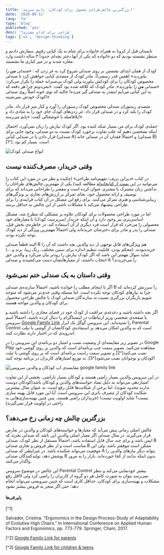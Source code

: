 ```yaml
---
title: 'بزرگترین چالش طراحی محصول برای کودکان: پایم می‌رسه!'
date: '2020-09-11'
lang: 'fa'
type: 'blog'
published: 'yes'
desc: 'طراحی برای کدام مشتری؟'
tags: ['ux', 'design-thinking']
---
```


تابستان قبل از کرونا به همراه خانواده برای شام به یک کبابی رفتیم.
سفارش دادیم و منتظر نشسته بودیم که دو خانواده که یکی از آنها دختر بچه‌ای حدوداً ۳ ساله داشت وارد مغازه شدند و در میز کناری ما نشستند.

کودک از همان ابتدای نشستن بر روی صندلی شروع کرد به غر زدن که : _«صندلی **من** را بیاوردید»_ (همین قدر رسمی!).
مادرِ کودک از متصدی کبابی خواهش کرد تا صندلی مخصوص کودکان را برای کودکش بیاورند ولی کودک بی‌صبرانه جمله را تکرار می‌کرد: _«صندلی **من** را بیاوردید»_.
مادرِ کودک که کلافه شده بود گفت:
«نمی‌دونم چرا هر دفعه که به این کبابی می‌آیم اینقدر به صندلی گیر می‌ده! جالبه که توی خونه اصلاً روی صندلی کودک خودش نمی‌شینه!»

متصدی رستوران صندلی مخصوص کودک رستوران را آورد و کنار میز قرار داد.
مادر کودک را بلند کرد و در صندلی قرار داد.
غر زدن‌های کودک جای خود را به شادی داد و بلافاصله با خوشحالی گفت: «پایم می‌رسه!»

جمله‌ی کودک برای من بسیار شکه کننده بود.
اگر کودک نیازش را زبان نمی‌آورد، احتمال اینکه تشخصی دهیم که علت تفاوت برخورد کودک نسبت به دو صندلی، وجود جایی برای قرار دادن پا در صندلی کبابی (صندلی A) و احتمالاً فقدان آن در صندلی خانه (صندلی B) است، بسیار کم بود. [^1]

![انواع صندلی کودک](./two-high-chairs.png)

## وقتی خریدار، مصرف‌کننده نیست

در کتاب «دیزاین بریف: تفهیم‌نامه طراحی» (چکیده و نظر من در مورد این کتاب را می‌توانید در [این پست از کتابخانه‌ام](https://www.asaiyan.com/fa/library/design-brief) مطالعه کنید) یکی از مهمترین چالش‌های طراحان را نداشتن زبان مشترک با مشتری عنوان کرده است و مقصر را طراحانی می‌داند که برای توصیف و ارائه محصول خود، بجای تمرکز بر ارزش‌های تجاری بر ویژگی‌های زیبایی‌شناسی و هنری تمرکز می‌کنند.
برای رفع این مشکل در آن کتاب فرایندی را برای طراحی ییشنهاد می‌کند تا مشکلات ناشی از این چالش به حداقل برسد.

اما در مورد طراحی محصولات برای کودکان علاوه بر مشکلی که مطرح شد، مشکل اساسی‌تری نیز وجود دارد و آن اینکه خریدار (سرپرست کودک) با معیارهای خود محصولی را می‌خرد که قرار است فرد دیگری از آن استفاده کند.
در خاطره‌ی بخش قبل، صندلی را پدر و مادر برای دخترشان خریده‌اند ولی احتمالاً مهمترین ویژگی از دید کودک توجه نکرده بودند.

البته قطعاً صندلی B هم ویژگی‌های قابل توجهی از دید والدین بچه داشت که آن را خریده‌بودند.
(محکم بودن، قابلیت تنظیم اندازه برای سنین مختلف، رنگ زیبا، برند و ...)
شاید سوال مهمتر این باشد که اگر کودک نیازش را زودتر بیان می‌کرد و والدین حق انتخاب داشتند، از معیارهایشان دست می‌کشیدند و صندلی A را می‌خریدند؟

## وقتی داستان به یک صندلی ختم نمی‌شود

اگر تا اینجای مطلب را خوانده باشید، احتمالاً سازنده‌ی صندلی B را سرزنش کرده‌اید که چرا به نیازهای کودکان توجه نکرده است.
اما مسئله وقتی جدی‌تر می‌شود که متوجه شویم بازیگران بزرگتری نسبت به سازندگان صندلی کودک با چالش طراحی محصول برای کودکان و والدین مواجه هستند.

اگر بچه داشته باشید و دغدغه‌ی مراقبت از کودک خود در فضای مجازی را داشته باشید و یا صفحه‌ی شخصی وزیر ارتباطات در اینستاگرام را دنبال کرده باشید، احتمالاً اسم سرویس [Google Family Link](https://families.google.com/familylink/) را شنیده‌اید. این سرویس گوگل یک ابزار Parental Control است که به والدین امکان می‌دهد بر استفاده‌ی کودکانشان از گوشی یا تبلت اندرویدی که در اختیار دارند نظارت کنند.

در تصویر زیر مقایسه‌ای از وضعیت نصب و امتیاز دو برنامه‌‌ی این سرویس را در Google Play مشاهده می‌کنید.
تصویر سمت چپ برنامه‌ای است که والدین بر روی گوشی خود نصب می‌کنند[^2] و تصویر سمت راست برنامه‌ای است که بر روی گوشی یا تبلت کودکان و نوجوانان نصب می‌شود[^3]. به توزیع امتیازهای کاربران در برنامه توجه کنید!

![مقایسه‌ی اپ کودکان و والدین سرویس google family link](./google-family-link.jpg)

در این سرویس والدین بسیار راضی هستند و کودکان بسیار ناراضی.
بخشی از این تفاوت امتیازدهی می‌تواند به دلیل تضاد خواسته‌های والدین و کودکان باشد(کودکان دوست ندارند محدود شوند)، اما برخی از شکایت‌ها قابل رفع است.
به عنوان مثال بیشترین شکایت کودکان از مصرف باتری این سرویس است.
آیا این مورد قابل بهینه سازی نیست؟ شاید اولویت نیست! (خریداران راضی هستند، پس چنین بهینه‌سازی‌هایی به راحتی در اولویت قرار نمی‌گیرند)

## بزرگترین چالش چه زمانی رخ می‌دهد؟

چالش اصلی زمانی پیش می‌آید که معیارها و خواسته‌های کودکان و والدین در تعارض قرار می‌گیرند.
در مثال صندلی اگر معیار اصلی والدین این باشد که صندلی بخرند که ایمن باشد و برای چند سال قابل استفاده باشد، احتمالاً مستقل از نظر کودک، صندلی B مناسب است و از نظر فروش و تجاری صندلی B ممکن است موفقتر باشد.
ولی این موفقیت می‌تواند شکننده باشد.
در شرایطی که صندلی A بتواند دیگر نیازهای والدین را پوشش دهد، تولیدکنندگان صندلی B بدون اینکه بدانند از کجا خورده‌اند، بازار را به مرور واگذار می‌کنند.

این چالش در موضوع سرویس Parental Control بیشتر خودنمایی می‌کند و بنظر نمی‌رسد بتوان به صورت کامل هر دو گروه از کاربران را راضی کرد ولی لااقل رفع مشکلات و بهینه‌سازی برای کودکان، حداقل کاری است که چنین سرویسی می‌تواند انجام دهد؛ حتی اگر منجر به فروش بیشتر نشود.

#### پاورقی‌ها

[^1] <br /><div style="direction:ltr; text-align:left"> Salvador, Cristina. "Ergonomics in the Design Process-Study of Adaptability of Evolutive High Chairs." In International Conference on Applied Human Factors and Ergonomics, pp. 773-779. Springer, Cham, 2017.</div>

[^2] [Google Family Link for parents](https://play.google.com/store/apps/details?id=com.google.android.apps.kids.familylink&hl=en)

[^3] [Google Family Link for children & teens](https://play.google.com/store/apps/details?id=com.google.android.apps.kids.familylinkhelper&hl=en)
